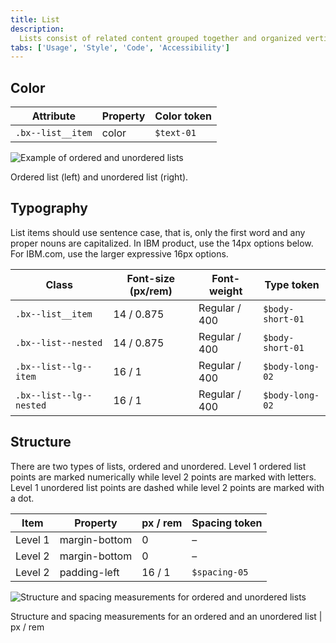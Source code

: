 ```yaml
---
title: List
description:
  Lists consist of related content grouped together and organized vertically.
tabs: ['Usage', 'Style', 'Code', 'Accessibility']
---
```


## Color

| Attribute         | Property | Color token |
| ----------------- | -------- | ----------- |
| `.bx--list__item` | color    | `$text-01`  |

<Row>
<Column colLg={8}>

![Example of ordered and unordered lists](images/list-style-1.png)

</Column>
</Row>

<Caption>Ordered list (left) and unordered list (right).</Caption>

## Typography

List items should use sentence case, that is, only the first word and any proper
nouns are capitalized. In IBM product, use the 14px options below. For IBM.com,
use the larger expressive 16px options.

| Class                   | Font-size (px/rem) | Font-weight   | Type token       |
| ----------------------- | ------------------ | ------------- | ---------------- |
| `.bx--list__item`       | 14 / 0.875         | Regular / 400 | `$body-short-01` |
| `.bx--list--nested`     | 14 / 0.875         | Regular / 400 | `$body-short-01` |
| `.bx--list--lg--item`   | 16 / 1             | Regular / 400 | `$body-long-02`  |
| `.bx--list--lg--nested` | 16 / 1             | Regular / 400 | `$body-long-02`  |

## Structure

There are two types of lists, ordered and unordered. Level 1 ordered list points
are marked numerically while level 2 points are marked with letters. Level 1
unordered list points are dashed while level 2 points are marked with a dot.

| Item    | Property      | px / rem | Spacing token |
| ------- | ------------- | -------- | ------------- |
| Level 1 | margin-bottom | 0        | –             |
| Level 2 | margin-bottom | 0        | –             |
| Level 2 | padding-left  | 16 / 1   | `$spacing-05` |

<div className="image--fixed">

![Structure and spacing measurements for ordered and unordered lists](images/list-style-2.png)

</div>

<Caption>
  Structure and spacing measurements for an ordered and an unordered list | px /
  rem
</Caption>
